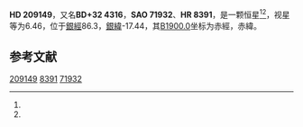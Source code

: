 {{Starbox begin
| name = HD 209149
}}
{{Starbox observe
| epoch = [[J2000.0|J2000.0]]
| constell = {{星座名待查}}<ref name=SIMBAD>{{cite web
 | url=http://simbad.u-strasbg.fr/simbad/sim-id?Ident=HR+8391
 | title=Pulsating variable Star
 | publisher=Centre de Données astronomiques de Strasbourg
 | work=SIMBAD
 | accessdate=2012-07-13
 | archive-date=2016-03-16
 | archive-url=https://web.archive.org/web/20160316142525/http://simbad.u-strasbg.fr/simbad/sim-id?Ident=HR+8391
 | dead-url=no
 }}</ref><ref name=DATA>{{cite web
 | url=http://vizier.u-strasbg.fr/viz-bin/VizieR-5?-out.add=.&-source=5050&-corr=PK=HR&-out.max=9999&HR=8391
 | title=VizieR Detailed Page
 | accessdate=2012-07-13
 | archive-date=2019-02-16
 | archive-url=https://web.archive.org/web/20190216101254/http://vizier.u-strasbg.fr/viz-bin/VizieR-5?-out.add=.&-source=5050&-corr=PK=HR&-out.max=9999&HR=8391
 | dead-url=no
 }}</ref>
| 星官 = 
| ra = {{RA|22|0|26.8}}<ref name=SIMBAD /><ref name=DATA />
| dec = {{DEC|+33|0|22}}<ref name=SIMBAD /><ref name=DATA />
| appmag_v = 6.46<ref name=SIMBAD /><ref name=DATA />
}}
{{Starbox character
| class = F5III<ref name=SIMBAD /><ref name=DATA />
| b-v = <ref name=SIMBAD /><ref name=DATA />
| u-b = <ref name=SIMBAD /><ref name=DATA />
| r-i = <ref name=SIMBAD /><ref name=DATA />
| variable = 
}}
{{Starbox astrometry
| radial_v = 
| prop_mo_ra = -2
| parallax = 
| p_error = 
}}
{{Starbox catalog
| names =BD+32 4316，[[SAO星表|SAO]] 71932，[[HD星表|HD]] 209149，[[HR星表|HR]] 8391}}
{{Starbox reference |Simbad=HR+8391}}
{{Starbox end}}

'''HD 209149'''，又名'''BD+32 4316'''，'''SAO 71932'''、'''HR 8391'''，是一颗恒星<ref name=SIMBAD /><ref name=DATA />，视星等为6.46，位于[[銀道座標系|銀經]]86.3，[[銀道座標系|銀緯]]-17.44，其[[B1900.0|B1900.0]]坐标为赤經{{RA|21|56|3}}，赤緯{{DEC|+32|-17.44|28}}。

== 参考文献 ==
{{reflist}}

{{star-stub}}

[[Category:HD和HDE天體|209149]]
[[Category:HR天體|8391]]
[[Category:SAO天體|71932]]
